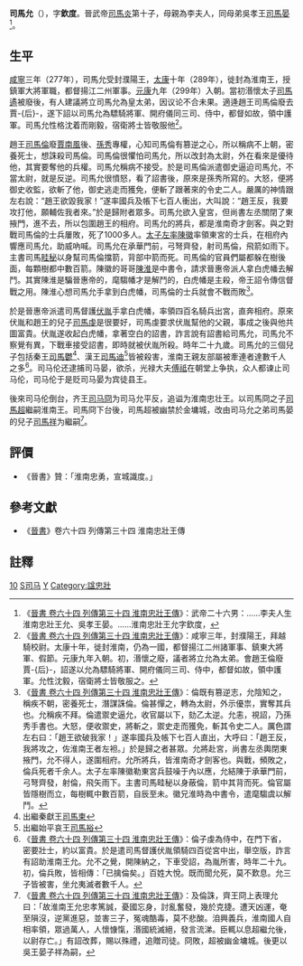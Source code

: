 '''司馬允'''（{{bd|272年||300年|catIdx=S}}），字'''欽度'''。晉武帝[[司馬炎|司馬炎]]第十子，母親為李夫人，同母弟吳孝王[[司馬晏|司馬晏]]<ref>《[[s:晉書/卷064|晉書 卷六十四 列傳第三十四 淮南忠壯王傳]]》：武帝二十六男：……李夫人生淮南忠壯王允、吳孝王晏。……淮南忠壯王允字欽度，</ref>。

==生平==
[[咸寧_(西晉)|咸寧]]三年（277年），司馬允受封濮陽王，[[太康_(西晉)|太康]]十年（289年），徙封為淮南王，授鎮軍大將軍職，都督揚江二州軍事。[[元康_(西晉)|元康]]九年（299年）入朝。當初湣懷太子[[司馬遹|司馬遹]]被廢後，有人建議將立司馬允為皇太弟，因议论不合未果。適逄趙王司馬倫廢去賈-{后}-，遂下詔以司馬允為驃騎將軍、開府儀同三司、侍中，都督如故，領中護軍。司馬允性格沈着而剛毅，宿衛將士皆敬服他<ref>《[[s:晉書/卷064|晉書 卷六十四 列傳第三十四 淮南忠壯王傳]]》：咸寧三年，封濮陽王，拜越騎校尉。太康十年，徙封淮南，仍為一國，都督揚江二州諸軍事、鎮東大將軍、假節。元康九年入朝。初，湣懷之廢，議者將立允為太弟。會趙王倫廢賈-{后}-，詔遂以允為驃騎將軍、開府儀同三司、侍中，都督如故，領中護軍。允性沈毅，宿衛將士皆敬服之。</ref>。

趙王[[司馬倫|司馬倫]]廢[[賈南風|賈南風]]後、[[孙秀_(西晋)|孫秀]]專權，心知司馬倫有篡逆之心，所以稱病不上朝，密養死士，想誅殺司馬倫。司馬倫很懼怕司馬允，所以改封為太尉，外在看來是優待他，其實要奪他的兵權。司馬允稱病不接受。於是司馬倫派遣御史逼迫司馬允，不當太尉，就是反逆。司馬允很憤怒，看了詔書後，原來是孫秀所寫的。大怒，便將御史收監，欲斬了他，御史逃走而獲免，便斬了跟著來的令史二人。嚴厲的神情跟左右說：“趙王欲毀我家！”遂率國兵及帳下七百人衝出，大叫說：“趙王反，我要攻打他，願輔佐我者來。”於是歸附者眾多。司馬允欲入皇宮，但尚書左丞關閉了東掖門，進不去，所以包圍趙王的相府。司馬允的將兵，都是淮南奇才劍客。與之對戰司馬倫的士兵屢敗，死了1000多人。[[太子左率|太子左率]][[陳徽|陳徽]]率領東宮的士兵，在相府內響應司馬允，助威吶喊。司馬允在承華門前，弓弩齊發，射司馬倫，飛箭如雨下。主書司馬[[畦秘|畦秘]]以身幫司馬倫擋箭，背部中箭而死。司馬倫的官員們屬都躲在樹後面，每顆樹都中數百箭。陳徽的哥哥[[陳淮|陳淮]]是中書令，請求晉惠帝派人拿白虎幡去解鬥。其實陳淮是騙晉惠帝的，麾騶幡才是解鬥的，白虎幡是主殺，帝王詔令傳信督戰之用。陳淮心想司馬允手拿到白虎幡，司馬倫的士兵就會不戰而敗<ref>《[[s:晉書/卷064|晉書 卷六十四 列傳第三十四 淮南忠壯王傳]]》：倫既有篡逆志，允陰知之，稱疾不朝，密養死士，潛謀誅倫。倫甚憚之，轉為太尉，外示優祟，實奪其兵也。允稱疾不拜。倫遣禦史逼允，收官屬以下，劾乙太逆。允恚，視詔，乃孫秀手書也。大怒，便收禦史，將斬之，禦史走而獲免，斬其令史二人。厲色謂左右曰：「趙王欲破我家！」遂率國兵及帳下七百人直出，大呼曰：「趙王反，我將攻之，佐淮南王者左袒。」於是歸之者甚眾。允將赴宮，尚書左丞輿閉東掖門，允不得人，遂圍相府。允所將兵，皆淮南奇才劍客也。與戰，頻敗之，倫兵死者千余人。太子左率陳徽勒東宮兵鼓噪于內以應，允結陳于承華門前，弓弩齊發，射倫，飛矢雨下。主書司馬畦秘以身蔽倫，箭中其背而死。倫官屬皆隱樹而立，每樹輒中數百箭，自辰至未。徽兄淮時為中書令，遣麾騶虞以解鬥。</ref>。

於是晉惠帝派遣司馬督護[[伏胤|伏胤]]手拿白虎幡，率領四百名騎兵出宮，直奔相府。原來伏胤和趙王的兒子[[司馬虔|司馬虔]]是很要好，司馬虔要求伏胤幫他的父親，事成之後與他共圖富貴。伏胤遂收起白虎幡，拿著空白的詔書，詐言說有詔書給司馬允，司馬允不察覺有異，下戰車接受詔書，即時就被伏胤所殺。時年二十九歲。司馬允的三個兒子包括秦王[[司馬鬱|司馬鬱]]<ref>出繼秦獻王[[司馬柬|司馬柬]]</ref>、漢王[[司馬迪|司馬迪]]<ref>出繼始平哀王[[司馬裕|司馬裕]]</ref>皆被殺害，淮南王親友部屬被牽連者達數千人之多<ref>《[[s:晉書/卷064|晉書 卷六十四 列傳第三十四 淮南忠壯王傳]]》：倫子虔為侍中，在門下省，密要壯士，約以富貴。於是遣司馬督護伏胤領騎四百從宮中出，舉空版，詐言有詔助淮南王允。允不之覺，開陳納之，下車受詔，為胤所害，時年二十九。初，倫兵敗，皆相傳：「已擒倫矣。」百姓大悅。既而聞允死，莫不歎息。允三子皆被害，坐允夷滅者數千人。</ref>。司马伦还逮捕司马晏，欲杀，光禄大夫[[傅祗|傅祗]]在朝堂上争执，众人都谏止司马伦，司马伦于是贬司马晏为宾徒县王。

後來司马伦倒台，齐王[[司马冏|司马冏]]为司马允平反，追谥为淮南忠壮王。以司馬冏之子[[司馬超|司馬超]]繼嗣淮南王。司馬冏下台後，司馬超被幽禁於金墉城，改由司马允之弟司馬晏的兒子[[司馬祥|司馬祥]]为繼嗣<ref>《[[s:晉書/卷064|晉書 卷六十四 列傳第三十四 淮南忠壯王傳]]》：及倫誅，齊王冏上表理允曰：「故淮南王允忠孝篤誠，憂國忘身，討亂奮發，幾於克捷。遭天凶運，奄至隕沒，逆黨進惡，並害三子，冤魂酷毒，莫不悲酸。洎興義兵，淮南國人自相率領，眾過萬人，人懷慷愾，湣國統滅絕，發言流涕。臣輒以息超繼允後，以尉存亡。」有詔改葬，賜以殊禮，追贈司徒。冏敗，超被幽金墉城。後更以吳王晏子祥為嗣，</ref>。

==評價==
*《晉書》贊：「淮南忠勇，宣城識度。」

==參考文獻==
*《[[晉書|晉書]]》卷六十四 列傳第三十四 淮南忠壯王傳

==註釋==
{{reflist}}

[[Category:晋武帝皇子|10]]
[[Category:晉朝軍事人物|S司马]]
[[Category:司马姓|Y]]
[[Category:諡忠壯|Category:諡忠壯]]